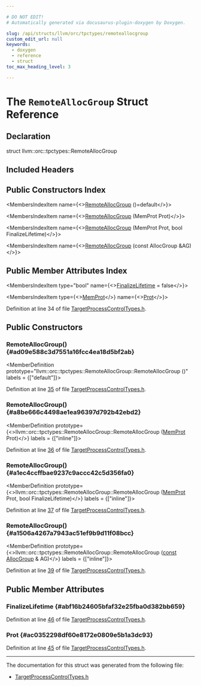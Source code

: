 ```yaml
---

# DO NOT EDIT!
# Automatically generated via docusaurus-plugin-doxygen by Doxygen.

slug: /api/structs/llvm/orc/tpctypes/remoteallocgroup
custom_edit_url: null
keywords:
  - doxygen
  - reference
  - struct
toc_max_heading_level: 3

---
```





# The `RemoteAllocGroup` Struct Reference

<DoxygenPage pluginConfig={pluginConfig}>



## Declaration

<CodeBlock>struct llvm::orc::tpctypes::RemoteAllocGroup</CodeBlock>

## Included Headers

<IncludesList>
<IncludesListItem
  filePath="llvm/ExecutionEngine/Orc/Shared/TargetProcessControlTypes.h"
  permalink="/docs/api/files/include/include/llvm/include/llvm/executionengine/include/llvm/executionengine/orc/include/llvm/executionengine/orc/shared/targetprocesscontroltypes-h"
  isLocal="true" />
</IncludesList>

## Public Constructors Index

<MembersIndex>

<MembersIndexItem
  name={<><a href="#ad09e588c3d7551a16fcc4ea18d5bf2ab">RemoteAllocGroup</a> ()=default</>}>
</MembersIndexItem>

<MembersIndexItem
  name={<><a href="#a8be666c4498ae1ea96397d792b42ebd2">RemoteAllocGroup</a> (MemProt Prot)</>}>
</MembersIndexItem>

<MembersIndexItem
  name={<><a href="#a1ec4ccffbae9237c9accc42c5d356fa0">RemoteAllocGroup</a> (MemProt Prot, bool FinalizeLifetime)</>}>
</MembersIndexItem>

<MembersIndexItem
  name={<><a href="#a1506a4267a7943ac51ef9b9d11f08bcc">RemoteAllocGroup</a> (const AllocGroup &amp;AG)</>}>
</MembersIndexItem>

</MembersIndex>

## Public Member Attributes Index

<MembersIndex>

<MembersIndexItem
  type="bool"
  name={<><a href="#abf16b24605bfaf32e25fba0d382bb659">FinalizeLifetime</a> = false</>}>
</MembersIndexItem>

<MembersIndexItem
  type={<><a href="/docs/api/namespaces/llvm/orc/#a2fbb59fad28934f72ede7ddc316dfc89">MemProt</a></>}
  name={<><a href="#ac0352298df60e8172e0809e5b1a3dc93">Prot</a></>}>
</MembersIndexItem>

</MembersIndex>


Definition at line 34 of file <a href="/docs/api/files/include/include/llvm/include/llvm/executionengine/include/llvm/executionengine/orc/include/llvm/executionengine/orc/shared/targetprocesscontroltypes-h">TargetProcessControlTypes.h</a>.

<SectionDefinition>

## Public Constructors

### RemoteAllocGroup() {#ad09e588c3d7551a16fcc4ea18d5bf2ab}

<MemberDefinition
  prototype="llvm::orc::tpctypes::RemoteAllocGroup::RemoteAllocGroup ()"
  labels = {["default"]}>

Definition at line <a href="/docs/api/files/include/include/llvm/include/llvm/executionengine/include/llvm/executionengine/orc/include/llvm/executionengine/orc/shared/targetprocesscontroltypes-h/#l00035">35</a> of file <a href="/docs/api/files/include/include/llvm/include/llvm/executionengine/include/llvm/executionengine/orc/include/llvm/executionengine/orc/shared/targetprocesscontroltypes-h">TargetProcessControlTypes.h</a>.
</MemberDefinition>

### RemoteAllocGroup() {#a8be666c4498ae1ea96397d792b42ebd2}

<MemberDefinition
  prototype={<>llvm::orc::tpctypes::RemoteAllocGroup::RemoteAllocGroup (<a href="/docs/api/namespaces/llvm/orc/#a2fbb59fad28934f72ede7ddc316dfc89">MemProt</a> Prot)</>}
  labels = {["inline"]}>

Definition at line <a href="/docs/api/files/include/include/llvm/include/llvm/executionengine/include/llvm/executionengine/orc/include/llvm/executionengine/orc/shared/targetprocesscontroltypes-h/#l00036">36</a> of file <a href="/docs/api/files/include/include/llvm/include/llvm/executionengine/include/llvm/executionengine/orc/include/llvm/executionengine/orc/shared/targetprocesscontroltypes-h">TargetProcessControlTypes.h</a>.
</MemberDefinition>

### RemoteAllocGroup() {#a1ec4ccffbae9237c9accc42c5d356fa0}

<MemberDefinition
  prototype={<>llvm::orc::tpctypes::RemoteAllocGroup::RemoteAllocGroup (<a href="/docs/api/namespaces/llvm/orc/#a2fbb59fad28934f72ede7ddc316dfc89">MemProt</a> Prot, bool FinalizeLifetime)</>}
  labels = {["inline"]}>

Definition at line <a href="/docs/api/files/include/include/llvm/include/llvm/executionengine/include/llvm/executionengine/orc/include/llvm/executionengine/orc/shared/targetprocesscontroltypes-h/#l00037">37</a> of file <a href="/docs/api/files/include/include/llvm/include/llvm/executionengine/include/llvm/executionengine/orc/include/llvm/executionengine/orc/shared/targetprocesscontroltypes-h">TargetProcessControlTypes.h</a>.
</MemberDefinition>

### RemoteAllocGroup() {#a1506a4267a7943ac51ef9b9d11f08bcc}

<MemberDefinition
  prototype={<>llvm::orc::tpctypes::RemoteAllocGroup::RemoteAllocGroup (<a href="/docs/api/files/lib/lib/target/lib/target/aarch64/aarch64promoteconstant-cpp/#a90f8350fecae261c25be85d38b451bff">const</a> <a href="/docs/api/classes/llvm/orc/allocgroup">AllocGroup</a> &amp; AG)</>}
  labels = {["inline"]}>

Definition at line <a href="/docs/api/files/include/include/llvm/include/llvm/executionengine/include/llvm/executionengine/orc/include/llvm/executionengine/orc/shared/targetprocesscontroltypes-h/#l00039">39</a> of file <a href="/docs/api/files/include/include/llvm/include/llvm/executionengine/include/llvm/executionengine/orc/include/llvm/executionengine/orc/shared/targetprocesscontroltypes-h">TargetProcessControlTypes.h</a>.
</MemberDefinition>

</SectionDefinition>

<SectionDefinition>

## Public Member Attributes

### FinalizeLifetime {#abf16b24605bfaf32e25fba0d382bb659}

<MemberDefinition
  prototype="bool llvm::orc::tpctypes::RemoteAllocGroup::FinalizeLifetime = false">

Definition at line <a href="/docs/api/files/include/include/llvm/include/llvm/executionengine/include/llvm/executionengine/orc/include/llvm/executionengine/orc/shared/targetprocesscontroltypes-h/#l00046">46</a> of file <a href="/docs/api/files/include/include/llvm/include/llvm/executionengine/include/llvm/executionengine/orc/include/llvm/executionengine/orc/shared/targetprocesscontroltypes-h">TargetProcessControlTypes.h</a>.
</MemberDefinition>

### Prot {#ac0352298df60e8172e0809e5b1a3dc93}

<MemberDefinition
  prototype="MemProt llvm::orc::tpctypes::RemoteAllocGroup::Prot">

Definition at line <a href="/docs/api/files/include/include/llvm/include/llvm/executionengine/include/llvm/executionengine/orc/include/llvm/executionengine/orc/shared/targetprocesscontroltypes-h/#l00045">45</a> of file <a href="/docs/api/files/include/include/llvm/include/llvm/executionengine/include/llvm/executionengine/orc/include/llvm/executionengine/orc/shared/targetprocesscontroltypes-h">TargetProcessControlTypes.h</a>.
</MemberDefinition>

</SectionDefinition>

<hr/>

The documentation for this struct was generated from the following file:

<ul>
<li><a href="/docs/api/files/include/include/llvm/include/llvm/executionengine/include/llvm/executionengine/orc/include/llvm/executionengine/orc/shared/targetprocesscontroltypes-h">TargetProcessControlTypes.h</a></li>
</ul>

</DoxygenPage>
